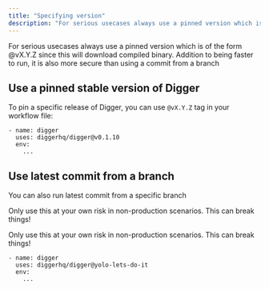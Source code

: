 ```yaml
---
title: "Specifying version"
description: "For serious usecases always use a pinned version which is of the form @vX.Y.Z since this will download compiled binary. Addition to being faster to run, it is also more secure than using a commit from a branch"
---
```


<Warning>For serious usecases always use a pinned version which is of the form @vX.Y.Z since this will download compiled binary. Addition to being faster to run, it is also more secure than using a commit from a branch</Warning>

## Use a pinned stable version of Digger

To pin a specific release of Digger, you can use `@vX.Y.Z` tag in your workflow file:

```
- name: digger
  uses: diggerhq/digger@v0.1.10
  env:
    ...
```

## Use latest commit from a branch

You can also run latest commit from a specific branch

Only use this at your own risk in non-production scenarios. This can break things!

<Warning>Only use this at your own risk in non-production scenarios. This can break things!</Warning>

```
- name: digger
  uses: diggerhq/digger@yolo-lets-do-it
  env:
    ...
```